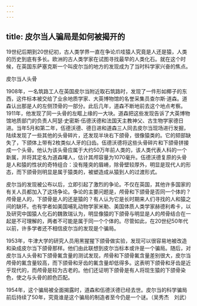 ```yaml
---
---
---
```

title: 皮尔当人骗局是如何被揭开的
---




19世纪后期到20世纪初，古人类学界一直在争论爪哇猿人究竟是人还是猿，人类的历史到底有多长。欧洲的古人类学家在试图寻找最早的人类化石。就在这个时候，在英国东萨塞克斯一个叫皮尔当的地方的发现成为了当时科学家兴奋的焦点。

皮尔当人头骨



1908年，一名筑路工人在英国皮尔当附近取石筑路时，发现了一件形如椰子的东西，这件标本被交给了业余地质学家、大英博物馆的名誉采集员查尔斯·道森。道森认出那是人的左侧顶骨的一部分。此后几年，道森不断地前去这个地点考察。1911年，他发现了同一头骨的左眶上缘的一大块。道森把这些发现告诉了大英博物馆地质部门的负责人阿瑟·史密斯·伍德沃德和法国天主教神父、古生物学家德日进。当年5月和第二年，伍德沃德、德日进和道森三人同去皮尔当现场进行发掘，陆续发现了一些其他的头骨碎片，还发现半块右下颌骨，很像猿类的。它的颏部缺失了，下颌体上带有2枚类似人牙的臼齿。伍德沃德将这些头骨碎片和下颌骨拼接成一个头骨。他认为该头骨应属于大约50万年前人类的，该人类代表人科的一个新属，并将其定名为道森曙人，估计其颅容量为1070毫升。伍德沃德复原的头骨是人和猿的性状的奇特组合：没有隆突的眉嵴，除骨壁较厚外，明显是现代人的形态，而下颌骨则明显是属于猿类的，被塑造成从猿到人的过渡形式。

皮尔当的发现被公布以后，立即引起了激烈的争论。不仅在英国，其他许多国家的有关人员都加入了这场争论。争论的主要问题是，颅骨和下颌骨是否同一个体的？颅骨是人的，下颌骨是人的还是猿的？有人认为它是长时期来人们寻找的人和猿之间的缺环。也有学者如美国哺乳动物学家米勒、美国体质人类学家赫德利希卡，以及研究中国猿人化石的魏敦瑞认为，明显像猿的下颌骨与明显是人的颅骨结合在一起是不可理解的，两者不可能是属于同一个个体的。尽管如此，在20世纪50年代以前，许多学者还不相信皮尔当的发现是个骗局。

1953年，牛津大学的研究人员用黑猩猩下颌骨做实验，发现可以很容易地被改造和染成皮尔当下颌骨那样。他们由此联想到皮尔当标本或许是一个骗局。随后，对皮尔当人头骨和下颌骨氟含量的测试发现，颅骨和下颌骨氟含量差别很大，皮尔当颅骨的氟含量较高，而下颌骨和牙齿的氟含量却低得多。这表明下颌骨和牙齿是近乎现代的，而颅骨是较为古老的。他们还证明下颌骨是有人将现生猿的下颌骨染色，使之与头骨的颜色匹配。

1954年，这个骗局被全面揭露时，道森和伍德沃德已经去世。皮尔当的科学骗局前后持续了50年，究竟谁是这个骗局的制造者至今仍是一个谜。（吴秀杰　刘武）